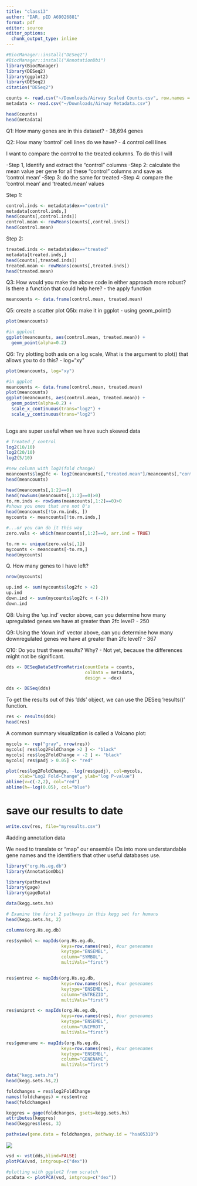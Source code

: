 ```yaml
---
title: "class13"
author: "DAR, pID A69026881"
format: pdf
editor: source
editor_options: 
  chunk_output_type: inline
---
```


```r
#BiocManager::install("DESeq2")
#BiocManager::install("AnnotationDbi")
library(BiocManager)
library(DESeq2)
library(ggplot2)
library(DESeq2)
citation("DESeq2")
```

```r
counts <- read.csv("~/Downloads/Airway Scaled Counts.csv", row.names = 1)
metadata <- read.csv("~/Downloads/Airway Metadata.csv")
```

```r
head(counts)
head(metadata)
```

Q1: How many genes are in this dataset?
- 38,694 genes

Q2: How many 'control' cell lines do we have?
- 4 control cell lines


I want to compare the control to the treated columns. To do this I will

-Step 1, Identify and extract the "control" columns
-Step 2: calculate the mean value per gene for all these "control" columns and save as 'control.mean'
-Step 3: do the same for treated
-Step 4: compare the 'control.mean' and 'treated.mean' values


Step 1:
```r
control.inds <- metadata$dex=="control"
metadata[control.inds,]
head(counts[,control.inds])
control.mean <- rowMeans(counts[,control.inds])
head(control.mean)
```


Step 2: 
```r
treated.inds <- metadata$dex=="treated"
metadata[treated.inds,]
head(counts[,treated.inds])
treated.mean <- rowMeans(counts[,treated.inds])
head(treated.mean)

```

Q3: How would you make the above code in either approach more robust? Is there a function that could help here?
- the apply function

```r
meancounts <- data.frame(control.mean, treated.mean)
```


Q5: create a scatter plot
Q5b: make it in ggplot
  - using geom_point()

```r

plot(meancounts)

#in ggploot
ggplot(meancounts, aes(control.mean, treated.mean)) + 
  geom_point(alpha=0.2)
```
Q6: Try plotting both axis on a log scale, What is the argument to plot() that allows you to do this?
  - log="xy"
  
  
```r
plot(meancounts, log="xy")

#in ggplot 
meancounts <- data.frame(control.mean, treated.mean)
plot(meancounts)
ggplot(meancounts, aes(control.mean, treated.mean)) + 
  geom_point(alpha=0.2) + 
  scale_x_continuous(trans="log2") +
  scale_y_continuous(trans="log2")
  
```
  
  
Logs are super useful when we have such skewed data
  
```r
# Treated / control
log2(10/10)
log2(20/10)
log2(5/10)
```

```r
#new column with log2(fold change)
meancounts$log2fc <- log2(meancounts[,"treated.mean"]/meancounts[,"control.mean"])
head(meancounts)
```

```r
head(meancounts[,1:2]==0)
head(rowSums(meancounts[,1:2]==0)>0)
to.rm.inds <- rowSums(meancounts[,1:2]==0)>0
#shows you ones that are not 0's
head(meancounts[!to.rm.inds, ])
mycounts <- meancounts[!to.rm.inds,]

#...or you can do it this way
zero.vals <- which(meancounts[,1:2]==0, arr.ind = TRUE)

to.rm <- unique(zero.vals[,1])
mycounts <- meancounts[-to.rm,]
head(mycounts)
```


Q. How many genes to I have left?
```r
nrow(mycounts)
```

```r
up.ind <- sum(mycounts$log2fc > +2)
up.ind
down.ind <- sum(mycounts$log2fc < (-2))
down.ind
```


Q8: Using the 'up.ind' vector above, can you determine how many upregulated genes we have at greater than 2fc level?
  - 250


Q9: Using the 'down.ind' vector above, can you determine how many downregulated genes we have at greater than 2fc level?
  - 367

Q10: Do you trust these results? Why?
  - Not yet, because the differences might not be significant.
  

```r
dds <- DESeqDataSetFromMatrix(countData = counts, 
                              colData = metadata, 
                              design = ~dex)

dds <- DESeq(dds)

```

To get the results out of this 'dds' object, we can use the DESeq 'results()' function. 

```r
res <- results(dds)
head(res)
```


A common summary visualization is called a Volcano plot:


```r
mycols <- rep("gray", nrow(res))
mycols[ res$log2FoldChange >2 ] <- "black" 
mycols[ res$log2FoldChange < -2 ] <- "black" 
mycols[ res$padj > 0.05] <- "red"
```

```r
plot(res$log2FoldChange, -log(res$padj), col=mycols, 
     xlab="Log2 Fold-Change", ylab="log P-value")
abline(v=c(-2,2), col="red")
abline(h=-log(0.05), col="blue")
```



# save our results to date
```r
write.csv(res, file="myresults.csv")
```

#adding annotation data

We need to translate or "map" our ensemble IDs into more understandable gene names and the identifiers that other useful databases use.


```r
library("org.Hs.eg.db")
library(AnnotationDbi)

library(pathview)
library(gage)
library(gageData)

data(kegg.sets.hs)

# Examine the first 2 pathways in this kegg set for humans
head(kegg.sets.hs, 2)
```
```r
columns(org.Hs.eg.db)

res$symbol <- mapIds(org.Hs.eg.db,
                     keys=row.names(res), #our genenames
                     keytype="ENSEMBL",  
                     column="SYMBOL",
                     multiVals="first")


res$entrez <- mapIds(org.Hs.eg.db,
                     keys=row.names(res), #our genenames
                     keytype="ENSEMBL",  
                     column="ENTREZID",
                     multiVals="first")

res$uniprot <- mapIds(org.Hs.eg.db,
                     keys=row.names(res), #our genenames
                     keytype="ENSEMBL",  
                     column="UNIPROT",
                     multiVals="first")

res$genename <- mapIds(org.Hs.eg.db,
                     keys=row.names(res), #our genenames
                     keytype="ENSEMBL",  
                     column="GENENAME",
                     multiVals="first")
```

```r
data("kegg.sets.hs")
head(kegg.sets.hs,2)

foldchanges = res$log2FoldChange
names(foldchanges) = res$entrez
head(foldchanges)

keggres = gage(foldchanges, gsets=kegg.sets.hs)
attributes(keggres)
head(keggres$less, 3)

pathview(gene.data = foldchanges, pathway.id = "hsa05310")
```

![](hsa05310.pathview.png)

```r
vsd <- vst(dds,blind=FALSE)
plotPCA(vsd, intgroup=c("dex"))
```

```r
#plotting with ggplot2 from scratch
pcaData <- plotPCA(vsd, intgroup=c("dex")) 
```

